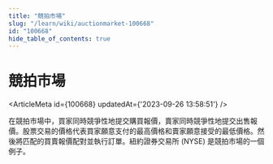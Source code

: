 ```yaml
---
title: "競拍市場"
slug: "/learn/wiki/auctionmarket-100668"
id: "100668"
hide_table_of_contents: true
---
```



# 競拍市場

<ArticleMeta id={100668} updatedAt={'2023-09-26 13:58:51'} />
<div className='border-solid border-b border-t-0 my-4 border-[var(--ifm-color-gray-300)]' />

在競拍市場中，買家同時競爭性地提交購買報價，賣家同時競爭性地提交出售報價。股票交易的價格代表買家願意支付的最高價格和賣家願意接受的最低價格。然後將匹配的買賣報價配對並執行訂單。紐約證券交易所 (NYSE) 是競拍市場的一個例子。
